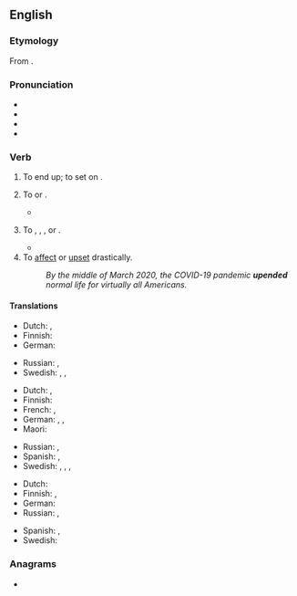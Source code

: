 {{also|up-end}}
==English==
{{was wotd|2012|May|18}}

===Etymology===
From {{prefix|en|up|end}}.

===Pronunciation===
* {{IPA|en|/ʌpˈɛnd/}}
* {{audio|en|en-us-upend.ogg|Audio (US)}}
* {{rhymes|en|ɛnd|s=2}}
* {{homophones|en|append}}

===Verb===
{{en-verb}}

# {{lb|en|transitive}} To end up; to set on {{l|en|end}}.
# To {{l|en|tip}} or {{l|en|turn over}}.
#: {{ux|en|When he '''upended''' the bottle of water over his sleeping sister, the lid popped off and surprised them both.}}
#: {{ux|en|'''upend''' the box and empty the contents}}
#* {{quote-journal
|en
|date=June 11, 2017
|author=Ben Fisher
|title=England seal Under-20 World Cup glory as Dominic Calvert-Lewin strikes
|work=the Guardian
|url=https://www.theguardian.com/football/2017/jun/11/venezuela-england-under-20-world-cup-final-match-report
|page=
|passage=Venezuela, who introduced the exciting 17-year-old Samuel Sosa late on, pressed forward and eventually carved out a golden opportunity to level. Jake Clarke-Salter, the Chelsea defender, '''upended''' Peñaranda inside the box and after consulting the threesome of video officials inside the Suwon World Cup stadium, the referee, Bjorn Kuipers, pointed to the spot.}}
# {{lb|en|figurative}} To {{l|en|destroy}}, {{l|en|invalidate}}, {{l|en|overthrow}}, or {{l|en|defeat}}.
#: {{ux|en|The scientific evidence '''upended''' the popular myth.}}
#* {{quote-journal|en|author=Roger Cohen|authorlink=Roger Cohen|title=The horror! The horror! The trauma of ISIS &#91;print version: ''International New York Times'', 18 November 2014, p.&nbsp;9&#93;|url=http://www.nytimes.com/2014/11/18/opinion/roger-cohen-the-evil-of-isis.html|work={{w|The New York Times}}|date=17 November 2014|passage=What is unbearable, in fact, is the feeling, 13 years after 9/11, that America has been chasing its tail; that, in some whack-a-mole horror show, the quashing of a jihadi enclave here only spurs the sprouting of another there; that the ideology of Al Qaeda is still reverberating through a blocked Arab world whose Sunni-Shia balance (insofar as that went) was '''upended''' by the American invasion of Iraq.}}
# To [[affect]] or [[upset]] drastically.
#: ''By the middle of March 2020, the COVID-19 pandemic '''upended''' normal life for virtually all Americans.''

====Translations====
{{trans-top|to end up; to set on end}}
* Dutch: {{t|nl|stop zetten}}, {{t+|nl|beëindigen}}
* Finnish: {{t+|fi|lopettaa}}
* German: {{t|de|hochkant stellen}}
{{trans-mid}}
* Russian: {{t+|ru|зака́нчивать}}, {{t+|ru|положить конец}}
* Swedish: {{t|sv|resa upp}}, {{t|sv|ställa på högkant}}, {{t|sv|ställa på ända}}
{{trans-bottom}}

{{trans-top|to tip or turn over}}
* Dutch: {{t+|nl|omkiepen}}, {{t|nl|op zijn kop zetten}}
* Finnish: {{t|fi|[[kääntää]] [[ympäri]]}}
* French: {{t+|fr|bouleverser}}, {{t+|fr|verser}}
* German: {{t+|de|umkippen}}, {{t+|de|umstülpen}}, {{t+|de|auf den Kopf stellen}}
* Maori: {{t|mi|porohuri}}
{{trans-mid}}
* Russian: {{t+|ru|переворачивать}}, {{t+|ru|опрокидывать}}
* Spanish: {{t|es|dar vuelta|f}}, {{t+|es|voltear}}
* Swedish: {{t|sv|vända på}}, {{t+|sv|vända}}, {{t|sv|vända upp och ned på}}, {{t|sv|välta omkull}}
{{trans-bottom}}

{{trans-top|to destroy, invalidate}}
* Dutch: {{t+|nl|onderuithalen}}
* Finnish: {{t+|fi|murtaa}}, {{t+|fi|murskata}}
* German: {{t+|de|zerstören}}
* Russian: {{t+|ru|сверга́ть}}, {{t+|ru|опровергать}}
{{trans-mid}}
* Spanish: {{t+|es|refutar}}, {{t+|es|desafiar}}
* Swedish: {{t+|sv|kullkasta}}
{{trans-bottom}}

===Anagrams===
* {{anagrams|en|a=denpu|end up}}